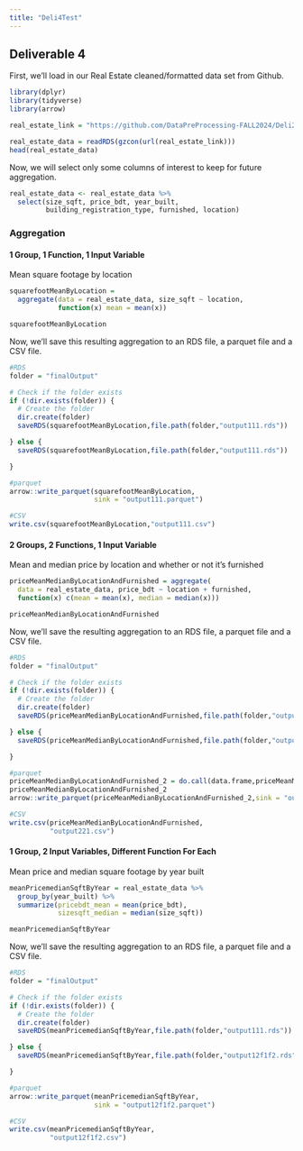 ```yaml
---
title: "Deli4Test"
---
```


## Deliverable 4

First, we'll load in our Real Estate cleaned/formatted data set from Github.

```r
library(dplyr)
library(tidyverse)
library(arrow)
```

```r
real_estate_link = "https://github.com/DataPreProcessing-FALL2024/Deli2Test/raw/refs/heads/main/DataCleanAndFormatted/Formatted_Real_Estate_Data.RDS"

real_estate_data = readRDS(gzcon(url(real_estate_link)))
head(real_estate_data)
```

Now, we will select only some columns of interest to keep for future aggregation.

```r
real_estate_data <- real_estate_data %>%
  select(size_sqft, price_bdt, year_built, 
         building_registration_type, furnished, location)
```

### Aggregation

#### 1 Group, 1 Function, 1 Input Variable

Mean square footage by location

```r
squarefootMeanByLocation = 
  aggregate(data = real_estate_data, size_sqft ~ location,
            function(x) mean = mean(x))

squarefootMeanByLocation
```

Now, we'll save this resulting aggregation to an RDS file, a parquet file and a CSV file.

```r
#RDS
folder = "finalOutput"

# Check if the folder exists
if (!dir.exists(folder)) {
  # Create the folder
  dir.create(folder)
  saveRDS(squarefootMeanByLocation,file.path(folder,"output111.rds"))

} else {
  saveRDS(squarefootMeanByLocation,file.path(folder,"output111.rds"))

}
```

```r
#parquet
arrow::write_parquet(squarefootMeanByLocation,
                     sink = "output111.parquet")
```

```r
#CSV
write.csv(squarefootMeanByLocation,"output111.csv")
```

#### 2 Groups, 2 Functions, 1 Input Variable

Mean and median price by location and whether or not it's furnished

```r
priceMeanMedianByLocationAndFurnished = aggregate(
  data = real_estate_data, price_bdt ~ location + furnished,
  function(x) c(mean = mean(x), median = median(x)))

priceMeanMedianByLocationAndFurnished
```

Now, we'll save the resulting aggregation to an RDS file, a parquet file and a CSV file.

```r
#RDS
folder = "finalOutput"

# Check if the folder exists
if (!dir.exists(folder)) {
  # Create the folder
  dir.create(folder)
  saveRDS(priceMeanMedianByLocationAndFurnished,file.path(folder,"output221.rds"))

} else {
  saveRDS(priceMeanMedianByLocationAndFurnished,file.path(folder,"output221.rds"))

}
```

```r
#parquet
priceMeanMedianByLocationAndFurnished_2 = do.call(data.frame,priceMeanMedianByLocationAndFurnished)
priceMeanMedianByLocationAndFurnished_2
arrow::write_parquet(priceMeanMedianByLocationAndFurnished_2,sink = "output221.parquet")
```

```r
#CSV
write.csv(priceMeanMedianByLocationAndFurnished,
          "output221.csv")
```

#### 1 Group, 2 Input Variables, Different Function For Each

Mean price and median square footage by year built

```r
meanPricemedianSqftByYear = real_estate_data %>%
  group_by(year_built) %>%
  summarize(pricebdt_mean = mean(price_bdt),
            sizesqft_median = median(size_sqft))

meanPricemedianSqftByYear
```

Now, we'll save the resulting aggregation to an RDS file, a parquet file and a CSV file.

```r
#RDS
folder = "finalOutput"

# Check if the folder exists
if (!dir.exists(folder)) {
  # Create the folder
  dir.create(folder)
  saveRDS(meanPricemedianSqftByYear,file.path(folder,"output111.rds"))

} else {
  saveRDS(meanPricemedianSqftByYear,file.path(folder,"output12f1f2.rds"))

}
```

```r
#parquet
arrow::write_parquet(meanPricemedianSqftByYear,
                     sink = "output12f1f2.parquet")
```

```r
#CSV
write.csv(meanPricemedianSqftByYear,
          "output12f1f2.csv")
```
